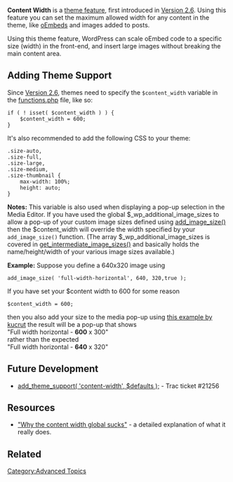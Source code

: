 {{Languages|
{{en|Content_Width}}
{{ja|コンテンツ幅}}
}}

'''Content Width''' is a [[Theme Features|theme feature]], first introduced in [[Version 2.6]]. Using this feature you can set the maximum allowed width for any content in the theme, like [[oEmbed]]s and images added to posts.

Using this theme feature, WordPress can scale oEmbed code to a specific size (width) in the front-end, and insert large images without breaking the main content area. 

== Adding Theme Support ==

Since [[Version 2.6]], themes need to specify the <tt>$content_width</tt> variable in the [[Theme_Development#Functions_File|functions.php]] file, like so:

<pre>
if ( ! isset( $content_width ) ) {
	$content_width = 600;
}
</pre>

It's also recommended to add the following CSS to your theme:

<pre>
.size-auto, 
.size-full,
.size-large,
.size-medium,
.size-thumbnail {
	max-width: 100%;
	height: auto;
}
</pre>
<b>Notes:</b>
This variable is also used when displaying a pop-up selection in the Media Editor. If you have used the global $_wp_additional_image_sizes to allow a pop-up of your custom image sizes defined using [[Function Reference/add_image_size|add_image_size()]] then the $content_width will override the width specified by your <tt>add_image_size()</tt> function.
(The array $_wp_additional_image_sizes is covered in [[Function Reference/get_intermediate_image_sizes|get_intermediate_image_sizes()]] and basically holds the name/height/width of your various image sizes available.)

<b>Example:</b> Suppose you define a 640x320 image using 
<pre>add_image_size( 'full-width-horizontal', 640, 320,true );</pre>
If you have set your $content width to 600 for some reason
<pre>$content_width = 600;</pre>
then you also add your size to the media pop-up using [http://kucrut.org/insert-image-with-custom-size-into-post/ this example by kucrut] the result will be a pop-up that shows <br />
"Full width horizontal - <b>600</b> x 300" <br />rather than the expected<br />"Full width horizontal - <b>640</b> x 320"

== Future Development ==

* [http://core.trac.wordpress.org/ticket/21256 add_theme_support( 'content-width', $defaults );] - Trac ticket #21256

== Resources ==

* [http://wycks.wordpress.com/2013/02/14/why-the-content_width-wordpress-global-kinda-sucks/ "Why the content width global sucks"] - a detailed explanation of what it really does.

== Related ==
{{Theme Support}}

[[Category:Advanced Topics]]